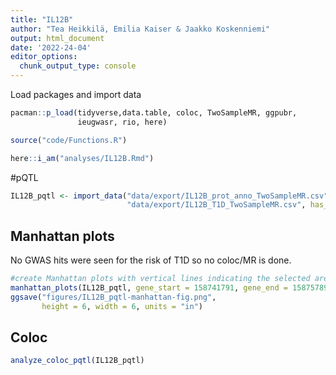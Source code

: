 ---
title: "IL12B"
author: "Tea Heikkilä, Emilia Kaiser & Jaakko Koskenniemi"
output: html_document
date: '2022-24-04'
editor_options:
  chunk_output_type: console
---

Load packages and import data
```{r}
pacman::p_load(tidyverse,data.table, coloc, TwoSampleMR, ggpubr, 
               ieugwasr, rio, here)

source("code/Functions.R")

here::i_am("analyses/IL12B.Rmd")
```

#pQTL

```{r}
IL12B_pqtl <- import_data("data/export/IL12B_prot_anno_TwoSampleMR.csv",
                          "data/export/IL12B_T1D_TwoSampleMR.csv", has_beta = TRUE)

```

## Manhattan plots

No GWAS hits were seen for the risk of T1D so no coloc/MR is done.

```{r}
#create Manhattan plots with vertical lines indicating the selected area (see below 2.4)
manhattan_plots(IL12B_pqtl, gene_start = 158741791, gene_end = 158757895, title = "IL12B")
ggsave("figures/IL12B_pqtl-manhattan-fig.png",
       height = 6, width = 6, units = "in")
```


## Coloc

```{r}
analyze_coloc_pqtl(IL12B_pqtl)
```


